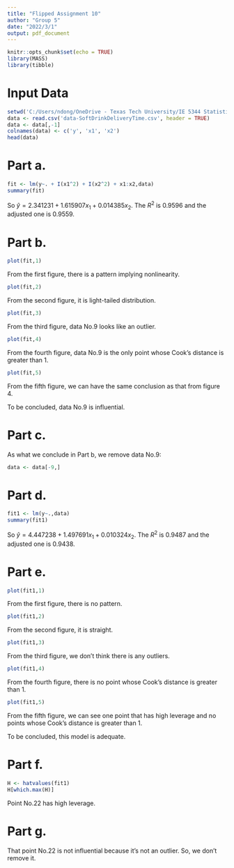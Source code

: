 ---
title: "Flipped Assignment 10"
author: "Group 5"
date: "2022/3/1"
output: pdf_document
---

```{r setup, include=FALSE}
knitr::opts_chunk$set(echo = TRUE)
library(MASS)
library(tibble)
```

# Input Data
```{r setup1, echo=TRUE}
setwd('C:/Users/ndong/OneDrive - Texas Tech University/IE 5344 Statistical Data Analysis/Flipped Assignment 10')
data <- read.csv('data-SoftDrinkDeliveryTime.csv', header = TRUE)
data <- data[,-1]
colnames(data) <- c('y', 'x1', 'x2')
head(data)
```

# Part a.
```{r a, echo=TRUE}
fit <- lm(y~. + I(x1^2) + I(x2^2) + x1:x2,data)
summary(fit)
```

So $\hat{y} = 2.341231 + 1.615907x_1 + 0.014385x_2$. The $R^2$ is 0.9596 and the adjusted one is 0.9559.

# Part b.
```{r b1, echo=TRUE}
plot(fit,1)
```

From the first figure, there is a pattern implying nonlinearity.

```{r b2, echo=TRUE}
plot(fit,2)
```

From the second figure, it is light-tailed distribution.

```{r b3, echo=TRUE}
plot(fit,3)
```

From the third figure, data No.9 looks like an outlier.

```{r b4, echo=TRUE}
plot(fit,4)
```

From the fourth figure, data No.9 is the only point whose Cook's distance is greater than 1.

```{r b5, echo=TRUE}
plot(fit,5)
```

From the fifth figure, we can have the same conclusion as that from figure 4.

To be concluded, data No.9 is influential.

# Part c.

As what we conclude in Part b, we remove data No.9:

```{r c, echo=TRUE}
data <- data[-9,]
```

# Part d.

```{r d, echo=TRUE}
fit1 <- lm(y~.,data)
summary(fit1)
```

So $\hat{y} = 4.447238 + 1.497691x_1 + 0.010324x_2$. The $R^2$ is 0.9487 and the adjusted one is 0.9438.

# Part e. 

```{r e1, echo=TRUE}
plot(fit1,1)
```

From the first figure, there is no pattern.

```{r e2, echo=TRUE}
plot(fit1,2)
```

From the second figure, it is straight.

```{r e3, echo=TRUE}
plot(fit1,3)
```

From the third figure, we don't think there is any outliers.

```{r e4, echo=TRUE}
plot(fit1,4)
```

From the fourth figure, there is no point whose Cook's distance is greater than 1.

```{r e5, echo=TRUE}
plot(fit1,5)
```

From the fifth figure, we can see one point that has high leverage and no points whose Cook's distance is greater than 1.

To be concluded, this model is adequate.

# Part f.

```{r f, echo=TRUE}
H <- hatvalues(fit1)
H[which.max(H)]
```

Point No.22 has high leverage. 

# Part g.

That point No.22 is not influential because it's not an outlier. So, we don't remove it.